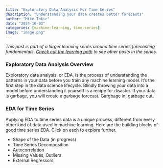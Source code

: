 ```yaml
---
title: "Exploratory Data Analysis For Time Series"
description: "Understanding your data creates better forecasts"
author: "Mike Tokic"
date: "2024-10-03"
categories: [machine-learning, time-series]
image: "image.png"
---
```


*This post is part of a larger learning series around time series forecasting fundamentals. [Check out the learning path](https://mftokic.github.io/posts/2024-09-25-ts-fundamentals/) to see other posts in the series.* 

### Exploratory Data Analysis Overview

Exploratory data analysis, or EDA, is the process of understanding the patterns in your data before you train any machine learning model. It's the first step in the data science lifecycle. Blindly throwing your data into a model before understanding it yourself is a recipe for disaster. If your data is garbage, you will create a garbage forecast. [Gargbage in, garbage out.](https://mftokic.github.io/posts/2024-04-08-time-series-garbage/) 

### EDA for Time Series

Applying EDA to time series data is a unique process, different from every other kind of data used in machine learning. Here are the building blocks of good time series EDA. Click on each to explore further. 

- Shape of the Data (in progress)
- Time Series Decomposition
- Autocorrelation
- Missing Values, Outliers 
- External Regressors